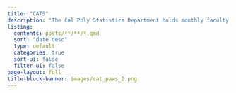 ```yaml
---
title: "CATS"
description: "The Cal Poly Statistics Department holds monthly faculty seminar discussions known as <b>Conversations About Teaching Statistics (CATS)</b> This blog collects the seminar presentations for everyone to enjoy."
listing:
  contents: posts/**/**/*.qmd
  sort: "date desc"
  type: default
  categories: true
  sort-ui: false
  filter-ui: false
page-layout: full
title-block-banner: images/cat_paws_2.png
---
```

